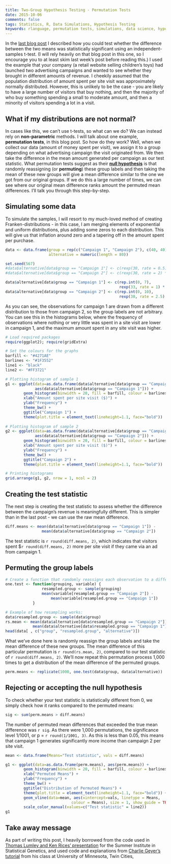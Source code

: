 ```yaml
---
title: Two-Group Hypothesis Testing - Permutation Tests
date: 2015-10-06
comments: false
tags: Statistics, R, Data Simulations, Hypothesis Testing
keywords: rlanguage, permutation tests, simulations, data science, hypothesis testing
---
```


In the [last blog post]() I described how you could test whether the difference between the two means was statistically significant using an independent-samples t-test. (I will rely heavily on that blog post in this one, so I encourage you to at least skim last week's post before reading this.) I used the example that your company (a retail website selling children's toys) had launched two advertising campaigns and wanted to see whether they brought in different amounts of revenue. I cheekily assumed that the population distribution of amount spent per site visit was approximately normally distributed. However, this is unlikely to be the case - you are likely to have a large number of visitors that buy nothing, and then the majority of who buy something spending a small to moderate amount, and then a minority of visitors spending a lot in a visit.

## What if my distributions are not normal?
In cases like this, we can't use t-tests, so what can we do? We can instead rely on **non-parametric** methods. I will talk about one example, **permutation tests**, in this blog post. So how do they work? Well, when we collect our data (amount of money spent per visit), we assign it to a group depending on what advertising campaign the visit originated from. We then take the difference in the mean amount generated per campaign as our test statistic. What permutation tests suggest as their [**null hypothesis**]() is that randomly reassigning (or **permuting**) these group labels and then taking the mean of these new groups will give a mean difference similar to the one we got from our original groups. If we do this a large number of times, we can see where our original mean difference ranks amount the permuted mean differences. I'll talk you through this step-by-step.

## Simulating some data
To simulate the samples, I will resort to my much-loved method of creating Franken-distributions - in this case, I am merging elements of exponential and uniform distributions, plus adding some zeros to each distribution. This will give us that inflation around zero and a tapering off in the amount spent per purchase.

```r
data <- data.frame(group = rep(c("Campaign 1", "Campaign 2"), c(40, 40)), 
                   alternative = numeric(length = 80))

set.seed(567)
#data$alternative[data$group == "Campaign 1"] <- c(rexp(30, rate = 0.5) * 100, runif(10, min = 50, max = 400))
#data$alternative[data$group == "Campaign 2"] <- c(rexp(30, rate = 2) * 100, runif(10, min = 50, max = 400))

data$alternative[data$group == "Campaign 1"] <- c(rep.int(0, 7), 
                                                  rexp(33, rate = 1) * 100)
data$alternative[data$group == "Campaign 2"] <- c(rep.int(0, 10), 
                                                  rexp(30, rate = 2.5) * 100)
```

As you can see, the observations for campaign 1 are drawn from a different distribution to those from campaign 2, so the group labels are not arbitrary. You can see this in the histograms below, where the frequency of observations where nothing or very little was spent in a site visit are lower in campaign 1, and the maximum amount spent in any site visit was higher.

```r
# Load required packages
require(ggplot2); require(gridExtra)

# Set the colours for the graphs
barfill <- "#4271AE"
barlines <- "#1F3552"
line1 <- "black"
line2 <- "#FF3721"

# Plotting histogram of sample 1
g1 <- ggplot(data=as.data.frame(data$alternative[data$group == "Campaign 1"]), 
             aes(data$alternative[data$group == "Campaign 1"])) + 
        geom_histogram(binwidth = 20, fill = barfill, colour = barlines) +
        xlab("Amount spent per site visit ($)") +
        ylab("Frequency") +
        theme_bw() +
        ggtitle("Campaign 1") + 
        theme(plot.title = element_text(lineheight=1.1, face="bold")) 
            
# Plotting histogram of sample 2
g2 <- ggplot(data=as.data.frame(data$alternative[data$group == "Campaign 2"]), 
             aes(data$alternative[data$group == "Campaign 2"])) + 
        geom_histogram(binwidth = 20, fill = barfill, colour = barlines) +
        xlab("Amount spent per site visit ($)") +
        ylab("Frequency") +
        theme_bw() +
        ggtitle("Campaign 2") + 
        theme(plot.title = element_text(lineheight=1.1, face="bold"))

# Printing histograms
grid.arrange(g1, g2, nrow = 1, ncol = 2)
```

## Creating the test statistic
The next step is creating the test statistic to assess whether the difference between the campaign's revenue is meaningfully different. This is simpler than in the last post - we can use the raw mean difference.

```r
diff.means <- mean(data$alternative[data$group == "Campaign 1"]) - 
                mean(data$alternative[data$group == "Campaign 2"])
```

The test statistic is `r round(diff.means, 2)`, which indicates that visitors spent $`r round(diff.means, 2)` more per site visit if they came via an ad from campaign 1.

## Permuting the group labels

```r
# Create a function that randomly reassigns each observation to a different group and then takes the mean difference between these new groups.
one.test <- function(grouping, variable) {
                resampled.group <- sample(grouping)
                mean(variable[resampled.group == "Campaign 2"]) - 
                    mean(variable[resampled.group == "Campaign 1"])
            }

# Example of how resampling works:
data$resampled.group <- sample(data$group)
rs.mean <- mean(data$alternative[data$resampled.group == "Campaign 2"]) - 
            mean(data$alternative[data$resampled.group == "Campaign 1"])
head(data[ , c("group", "resampled.group", "alternative")])
```

What we've done here is randomly reassign the group labels and take the mean difference of these new groups. The mean difference of this particular permutation is `r round(rs.mean, 2)`, compared to our test statistic of `r round(diff.means, 2)`. We'll now repeat this permutation process 1,000 times to get a distribution of the mean difference of the permuted groups.

```r
perm.means <- replicate(1000, one.test(data$group, data$alternative))
```

## Rejecting or accepting the null hypothesis
To check whether your test statistic is statistically different from 0, we simply check how it ranks compared to the permuted means:

```r
sig <- sum(perm.means > diff.means)
```

The number of permuted mean differences that exceeded the true mean difference was `r sig`. As there were 1,000 permutations, the significance level 1/1001, or p = `r round(1/1001, 3)`. As this is less than 0.05, this means that campaign 1 generates significantly more income than campaign 2 per site visit.

```r
mean <- data.frame(Means="Test statistic", vals = diff.means)

g1 <- ggplot(data=as.data.frame(perm.means), aes(perm.means)) + 
        geom_histogram(binwidth = 20, fill = barfill, colour = barlines) +
        xlab("Permuted Means") +
        ylab("Frequency") +
        theme_bw() +
        ggtitle("Distribution of Permuted Means") + 
        theme(plot.title = element_text(lineheight=1.1, face="bold")) +
        geom_vline(data=mean, aes(xintercept=vals, linetype = Means, 
                             colour = Means), size = 1, show_guide = TRUE) + 
        scale_color_manual(values=c("Test statistic" = line2))
g1
```

## Take away message


As part of writing this post, I heavily borrowed from the code used in [Thomas Lumley and Ken Rices' presentation](http://faculty.washington.edu/kenrice/sisg/SISG-08-06.pdf) for the Summer Institute in Statistical Genetics, and used code and explanations from [Charlie Geyer's tutorial](http://www.stat.umn.edu/geyer/old/5601/examp/perm.html) from his class at University of Minnesota, Twin Cities, 